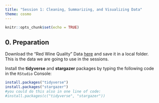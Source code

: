 ```yaml
---
title: "Session 1: Cleaning, Summarizing, and Visualizing Data"
theme: cosmo
---
```



```r
knitr::opts_chunk$set(echo = TRUE)
```



## 0. Preparation
Download the "Red Wine Quality" Data [here](https://www.dropbox.com/s/manj9wjuqd4j1zf/winequality-red.csv?dl=0) and save it in a local folder. This is the data we are going to use in the sessions.

Install the **tidyverse** and **stargazer** packages by typing the following code in the `RStudio` Console: 
```r
install.packages("tidyverse")
install.packages("stargazer")
#you could do this also in one line of code:
#install.packages(c("tidyverse", "stargazer"))
```